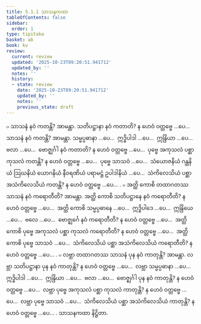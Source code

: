 ```yaml
---
title: 5.1.1 သာသနကထာ
tableOfContents: false
sidebar:
  order: 1
type: tipitaka
basket: ab
book: kv
review:
  current: review
  updated: '2025-10-23T09:20:51.941712'
  updated_by: ''
  notes: ''
  history:
  - state: review
    date: '2025-10-23T09:20:51.941712'
    updated_by: ''
    notes: ''
    previous_state: draft
---
```



<ReviewStatus review={frontmatter.review} showDetails={true} />

<HypothesisAnnotation frontmatter={frontmatter} />

<DynamicBreadcrumb />

<Division number="878" book="kv" e="ch" v="32" p="436">

<Paragraph number="2699" book="kv">
๐ သာသနံ နဝံ ကတန္တိ? အာမန္တာ. သတိပဋ္ဌာနာ နဝံ ကတာတိ? န ဟေဝံ ဝတ္တဗ္ဗေ …ပေ…  သာသနံ နဝံ ကတန္တိ? အာမန္တာ. သမ္မပ္ပဓာနာ …ပေ…  ဣဒ္ဓိပါဒါ …ပေ…  ဣန္ဒြိယာ …ပေ…  ဗလာ …ပေ…  ဗောဇ္ဈင်္ဂါ နဝံ ကတာတိ? န ဟေဝံ ဝတ္တဗ္ဗေ …ပေ…  ပုဗ္ဗေ အကုသလံ ပစ္ဆာ ကုသလံ ကတန္တိ? န ဟေဝံ ဝတ္တဗ္ဗေ …ပေ…  ပုဗ္ဗေ သာသဝံ …ပေ…  သံယောဇနိယံ ဂန္ထနိယံ ဩဃနိယံ ယောဂနိယံ နီဝရဏိယံ ပရာမဋ္ဌံ ဥပါဒါနိယံ …ပေ…  သံကိလေသိယံ ပစ္ဆာ အသံကိလေသိယံ ကတန္တိ? န ဟေဝံ ဝတ္တဗ္ဗေ …ပေ… .
</Paragraph>

<Paragraph number="2700" book="kv">
๐ အတ္ထိ ကောစိ တထာဂတဿ သာသနံ နဝံ ကရောတီတိ? အာမန္တာ. အတ္ထိ ကောစိ သတိပဋ္ဌာနေ နဝံ ကရောတီတိ? န ဟေဝံ ဝတ္တဗ္ဗေ …ပေ…  အတ္ထိ ကောစိ သမ္မပ္ပဓာနေ …ပေ…  ဣဒ္ဓိပါဒေ …ပေ…  ဣန္ဒြိယေ …ပေ…  ဗလေ …ပေ…  ဗောဇ္ဈင်္ဂေ နဝံ ကရောတီတိ? န ဟေဝံ ဝတ္တဗ္ဗေ …ပေ…  အတ္ထိ ကောစိ ပုဗ္ဗေ အကုသလံ ပစ္ဆာ ကုသလံ ကရောတီတိ? န ဟေဝံ ဝတ္တဗ္ဗေ …ပေ…  အတ္ထိ ကောစိ ပုဗ္ဗေ သာသဝံ …ပေ…  သံကိလေသိယံ ပစ္ဆာ အသံကိလေသိယံ ကရောတီတိ? န ဟေဝံ ဝတ္တဗ္ဗေ …ပေ… .
</Paragraph>

<Paragraph number="2701" book="kv">
๐ လဗ္ဘာ တထာဂတဿ သာသနံ ပုန နဝံ ကာတုန္တိ? အာမန္တာ. လဗ္ဘာ သတိပဋ္ဌာနာ ပုန နဝံ ကာတုန္တိ? န ဟေဝံ ဝတ္တဗ္ဗေ …ပေ…  လဗ္ဘာ သမ္မပ္ပဓာနာ …ပေ…  ဣဒ္ဓိပါဒါ …ပေ…  ဣန္ဒြိယာ …ပေ…  ဗလာ …ပေ…  ဗောဇ္ဈင်္ဂါ ပုန နဝံ ကာတုန္တိ? န ဟေဝံ ဝတ္တဗ္ဗေ …ပေ…  လဗ္ဘာ ပုဗ္ဗေ အကုသလံ ပစ္ဆာ ကုသလံ ကာတုန္တိ? န ဟေဝံ ဝတ္တဗ္ဗေ …ပေ…  လဗ္ဘာ ပုဗ္ဗေ သာသဝံ …ပေ…  သံကိလေသိယံ ပစ္ဆာ အသံကိလေသိယံ ကာတုန္တိ? န ဟေဝံ ဝတ္တဗ္ဗေ …ပေ… .

</Paragraph>
</Division>

<Paragraph number="2702" type="center" book="kv">
သာသနကထာ နိဋ္ဌိတာ.
</Paragraph>